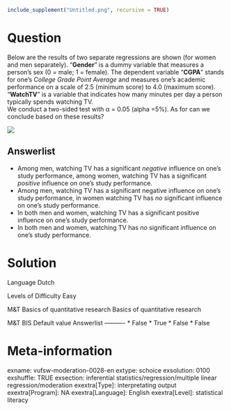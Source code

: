 ```r
include_supplement("Untitled.png", recursive = TRUE)
```

Question
========
Below are the results of two separate regressions are shown (for women and men separately). "**Gender**" is a dummy variable that measures a person's sex (0 = male; 1 = female). The dependent variable "**CGPA**" stands for one's *College Grade Point Average* and measures one's academic performance on a scale of 2.5 (minimum score) to 4.0 (maximum score). "**WatchTV**" is a variable that indicates how many minutes per day a person typically spends watching TV.  
We conduct a two-sided test with α = 0.05 (alpha =5%). As for can we conclude based on these results?   
  
![](Untitled.png)

Answerlist
----------
* Among men, watching TV has a significant *negative *influence on one's study performance, among women, watching TV has a significant *positive* influence on one's study performance.
* Among men, watching TV has a significant negative influence on one's study performance, in women watching TV has *no* significant influence on one's study performance.
* In both men and women, watching TV has a significant positive influence on one's study performance.
* In both men and women, watching TV has *no* significant influence on one's study performance.

Solution
========

Language Dutch

Levels of Difficulty Easy

M&T Basics of quantitative research Basics of quantitative research

M&T BIS Default value
Answerlist
----------
* False
* True
* False
* False

Meta-information
================
exname: vufsw-moderation-0028-en
extype: schoice
exsolution: 0100
exshuffle: TRUE
exsection: inferential statistics/regression/multiple linear regression/moderation
exextra[Type]: interpretating output
exextra[Program]: NA
exextra[Language]: English
exextra[Level]: statistical literacy

